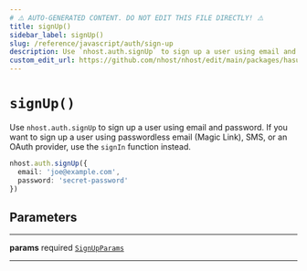 ```yaml
---
# ⚠️ AUTO-GENERATED CONTENT. DO NOT EDIT THIS FILE DIRECTLY! ⚠️
title: signUp()
sidebar_label: signUp()
slug: /reference/javascript/auth/sign-up
description: Use `nhost.auth.signUp` to sign up a user using email and password. If you want to sign up a user using passwordless email (Magic Link), SMS, or an OAuth provider, use the `signIn` function instead.
custom_edit_url: https://github.com/nhost/nhost/edit/main/packages/hasura-auth-js/src/hasura-auth-client.ts#L107
---
```


# `signUp()`

Use `nhost.auth.signUp` to sign up a user using email and password. If you want to sign up a user using passwordless email (Magic Link), SMS, or an OAuth provider, use the `signIn` function instead.

```ts
nhost.auth.signUp({
  email: 'joe@example.com',
  password: 'secret-password'
})
```

## Parameters

---

**<span className="parameter-name">params</span>** <span className="optional-status">required</span> [`SignUpParams`](/reference/docgen/javascript/auth/types/sign-up-params)

---
